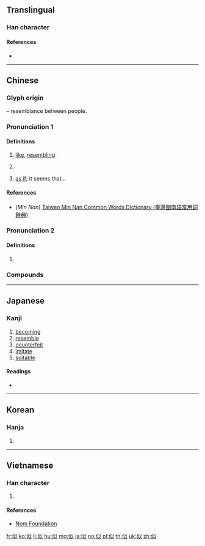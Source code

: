{{character info/new}}
==Translingual==
{{stroke order|strokes=7}}

===Han character===
{{Han char|rn=9|rad=人|as=05|sn=7|four=28200|canj=OVIO|ids=⿰亻以}}

====References====
* {{Han ref|kx=0097.100|dkj=00485|dj=0205.160|hdz=10127.020|uh=4F3C|ud=20284|bh=A6FC|bd=42748}}

----

==Chinese==
{{zh-forms}}

===Glyph origin===
{{Han etym}}
{{Han compound|人|alt1=亻|t1=person|以|ls=psc|c1=s|c2=p}} – resemblance between people.

===Pronunciation 1===
{{zh-pron
|m=sì
|c=ci5
|mn=qz:sǐr/tw,xm:sū/zz:sī/tw:sāi
|mn_note=sǐr/sū/sī - literary; sāi - vernacular
|mc=y
|oc=y
|ma=
|cat=adv,con
}}

====Definitions====
{{zh-hanzi}}

# [[like]], [[resembling]]
#: {{zh-x|類似|similar; similar to}}
#: {{zh-x|相{xiāng}似|similar}}
# {{n-g|Used in conjunction with another adjective in a comparison that the first object/person is in a better position than the second.}}
#: {{zh-x|他 的 點子{zi} 真 多，一個 好似 一個。|He has so many ideas, each one '''better than''' the next.}}
# [[as if]]; it seems that...
#: {{zh-x|似乎|as if}}

====References====
* (''Min Nan'') [http://twblg.dict.edu.tw/holodict_new/default.jsp Taiwan Min Nan Common Words Dictionary (臺灣閩南語常用詞辭典)]

===Pronunciation 2===
{{zh-pron
|m=shì
|cat=con
}}

====Definitions====
{{zh-hanzi}}

# {{zh-only|似的|like}}

===Compounds===
{{zh-der|一似|不似|不弱似|似乎|似懂非懂|似是而非|似曾相識|似水如魚|似漆如膠|似玉如花|似的|似箭如梭|似續|似醉如痴|何似|假似|光陰似水|光陰似箭|前程似錦|前途似錦|勝似|匹似|匹似閑|反不似|呆似木雞|大似|大奸似忠|大姦似忠|好似|好語似珠|如夢似幻|如幻似真|如狼似虎|如珠似玉|如痴似醉|如膠似漆|如花似月|如花似玉|如花似錦|如飢似渴|如饑似渴|如魚似水|強似|形似|得似|恰似|恰便似|悄似|情深似海|意意似似|手寫辨似|把似|撥風也似|春深似海|暴雷也似|有鬼似的|木頭似的|歸心似箭|比似|沒命似的|活似真的|渾不似|渾似|潑天也似|爭似|猴子似的|疑似|目似明星|目似點漆|相似|相似形|相似詞|眉似春山|神似|箭也似的|肖似|脣似抹硃|蠶兒似的|譬似閑|貌似|賈似道|近似|近似值|酷似|韶光似箭|類似|飛也似的}}

----

==Japanese==

===Kanji===
{{ja-kanji|grade=5|rs=人05}}

# [[becoming]]
# [[resemble]]
# [[counterfeit]]
# [[imitate]]
# [[suitable]]

====Readings====
* {{ja-readings|goon=[[じ]] (ji)|kanon=[[し]] (shi) {{non-joyo-reading}}|kun=[[にる]] (niru)}}

----

==Korean==

===Hanja===
{{ko-hanja|hangeul=사|rv=sa|mr=sa}}

# {{defn|lang=ko|sort=人05}}

----

==Vietnamese==

===Han character===
{{vi-hantu|[[tự]], [[tợ]], [[tựa]], [[từa]]|rs=人05}}

# {{defn|lang=vi|sort=人05}}

====References====
* [http://nomfoundation.org/common/nom_details.php?codepoint=4f3c Nom Foundation]

[[fr:似]]
[[ko:似]]
[[li:似]]
[[hu:似]]
[[mg:似]]
[[ja:似]]
[[no:似]]
[[pl:似]]
[[th:似]]
[[uk:似]]
[[zh:似]]